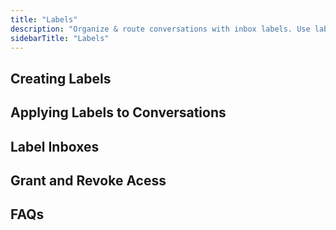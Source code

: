```yaml
---
title: "Labels"
description: "Organize & route conversations with inbox labels. Use labels to grant or revoke conversation access to teammates."
sidebarTitle: "Labels"
---
```


## Creating Labels 

## Applying Labels to Conversations

## Label Inboxes

## Grant and Revoke Acess

## FAQs